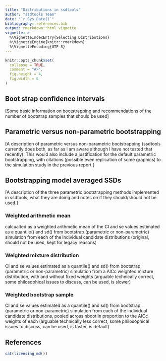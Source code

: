 ```yaml
---
title: "Distributions in ssdtools"
author: "ssdtools Team"
date: "`r Sys.Date()`"
bibliography: references.bib
output: rmarkdown::html_vignette
vignette: >
  %\VignetteIndexEntry{Selecting Distributions}
  %\VignetteEngine{knitr::rmarkdown}
  %\VignetteEncoding{UTF-8}
---
```


```r
knitr::opts_chunk$set(
  collapse = TRUE,
  comment = "#>",
  fig.height = 4,
  fig.width = 6
)
```

## Boot strap confidence intervals

[Some basic information on bootstrapping and recommendations of the number of bootstrap samples that should be used]

## Parametric versus non-parametric bootstrapping

[A description of parametric versus non-parametric bootstrapping (ssdtools currently does both, as far as I am aware although I have not tested that recently). This would also include a justification for the default parametric bootstrapping, with citations (possible even replication of some graphics) to the simulation study in the previous report.]

## Bootstrapping model averaged SSDs

[A description of the three parametric bootstrapping methods implemented in ssdtools, what they are doing and notes on if they should/should not be used.]

### Weighted arithmetic mean 

calcualted as a weighted arithmetic mean of the CI and se values estimated as a quantile() and sd() from bootstrap (parametric or non-parametric) simulation from each of the individual candidate distributions (original, should not be used, kept for legacy reasons)

### Weighted mixture distribution

CI and se values estimated as a quantile() and sd() from bootstrap (parametric or non-parametric) simulation from a AICc weighted mixture distribution, with and without fixed weights (arguable technically correct, some philosophical issues to discuss, can be used, is slower)

### Weighted bootstrap sample 

CI and se values estimated as a quantile() and sd() from bootstrap (parametric or non-parametric) simulation from each of the individual candidate distributions, pooled across nboot in proportion to the AICc weights of each (arguable technically less correct, some philosophical issues to discuss, can be used, is faster, is default)


## References

<div id="refs"></div>

```r
cat(licensing_md())
```
